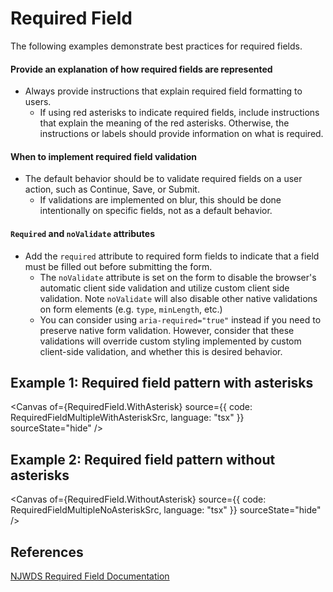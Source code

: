 

# Required Field

The following examples demonstrate best practices for required fields.

#### Provide an explanation of how required fields are represented

- Always provide instructions that explain required field formatting to users.
  - If using red asterisks to indicate required fields, include instructions that explain the
    meaning of the red asterisks. Otherwise, the instructions or labels should provide information
    on what is required.

#### When to implement required field validation

- The default behavior should be to validate required fields on a user action, such as Continue,
  Save, or Submit.
  - If validations are implemented on blur, this should be done intentionally on specific fields,
    not as a default behavior.

#### `Required` and `noValidate` attributes

- Add the `required` attribute to required form fields to indicate that a field must be filled out
  before submitting the form.
  - The `noValidate` attribute is set on the form to disable the browser's automatic client side
    validation and utilize custom client side validation. Note `noValidate` will also disable other
    native validations on form elements (e.g. `type`, `minLength`, etc.)
  - You can consider using `aria-required="true"` instead if you need to preserve native form
    validation. However, consider that these validations will override custom styling implemented by
    custom client-side validation, and whether this is desired behavior.

## Example 1: Required field pattern with asterisks

<Canvas
  of={RequiredField.WithAsterisk}
  source={{ code: RequiredFieldMultipleWithAsteriskSrc, language: "tsx" }}
  sourceState="hide"
/>

## Example 2: Required field pattern without asterisks

<Canvas
  of={RequiredField.WithoutAsterisk}
  source={{ code: RequiredFieldMultipleNoAsteriskSrc, language: "tsx" }}
  sourceState="hide"
/>

## References

[NJWDS Required Field Documentation](https://office-of-innovation.gitbook.io/njwds/required-fields)
